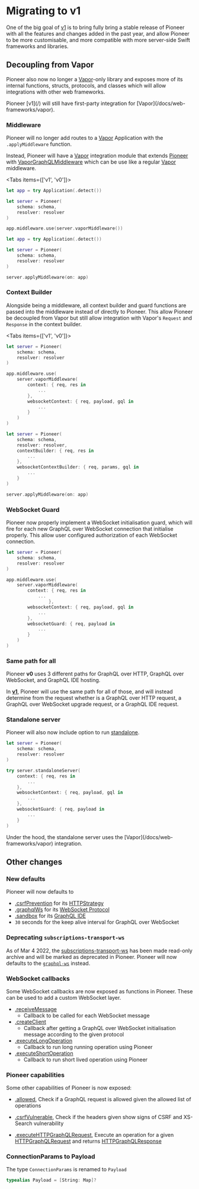 
# Migrating to v1

One of the big goal of [v1](/) is to bring fully bring a stable release of Pioneer with all the features and changes added in the past year, and allow Pioneer to be more customisable, and more compatible with more server-side Swift frameworks and libraries.

## Decoupling from Vapor

Pioneer also now no longer a [Vapor](https://github.com/vapor/vapor)-only library and exposes more of its internal functions, structs, protocols, and classes which will allow integrations with other web frameworks.

<Callout type="info" emoji="🎉">
Pioneer [v1](/) will still have first-party integration for [Vapor](/docs/web-frameworks/vapor).
</Callout>

### Middleware

Pioneer will no longer add routes to a [Vapor](https://github.com/vapor/vapor) Application with the `.applyMiddleware` function.

Instead, Pioneer will have a [Vapor](https://github.com/vapor/vapor) integration module that extends [Pioneer](https://swiftpackageindex.com/d-exclaimation/pioneer/documentation/pioneer/pioneer) with [VaporGraphQLMiddleware](https://swiftpackageindex.com/d-exclaimation/pioneer/documentation/pioneer/pioneer/vaporgraphqlmiddleware) which can be use like a regular [Vapor](https://github.com/vapor/vapor) middleware.

<Tabs items={['v1', 'v0']}>
<Tab>

```swift {8} showLineNumbers copy
let app = try Application(.detect())

let server = Pioneer(
	schema: schema,
	resolver: resolver
)

app.middleware.use(server.vaporMiddleware())
```

</Tab>
<Tab>

```swift {8} showLineNumbers copy
let app = try Application(.detect())

let server = Pioneer(
	schema: schema,
	resolver: resolver
)

server.applyMiddleware(on: app)
```

</Tab>
</Tabs>

### Context Builder

Alongside being a middleware, all context builder and guard functions are passed into the middleware instead of directly to Pioneer. This allow Pioneer be decoupled from Vapor but still allow integration with Vapor's `Request` and `Response` in the context builder.

<Tabs items={['v1', 'v0']}>
<Tab>

```swift {8-13} showLineNumbers copy
let server = Pioneer(
	schema: schema,
	resolver: resolver
)

app.middleware.use(
	server.vaporMiddleware(
		context: { req, res in
			...
		},
		websocketContext: { req, payload, gql in
			...
		}
	)
)
```

</Tab>
<Tab>


```swift {4-9} showLineNumbers copy
let server = Pioneer(
	schema: schema,
	resolver: resolver,
	contextBuilder: { req, res in 
		...
	},
	websocketContextBuilder: { req, params, gql in 
		...
	}
)

server.applyMiddleware(on: app)
```

</Tab>
</Tabs>

### WebSocket Guard

Pioneer now properly implement a WebSocket initialisation guard, which will fire for each new GraphQL over WebSocket connection that initialise properly. This allow user configured authorization of each WebSocket connection.

```swift {14-16} showLineNumbers copy
let server = Pioneer(
    schema: schema,
    resolver: resolver
)

app.middleware.use(
    server.vaporMiddleware( 
        context: { req, res in
            ...
				},
        websocketContext: { req, payload, gql in
            ...
        },
        websocketGuard: { req, payload in
            ...
        }
    )
)
```

### Same path for all

Pioneer **v0** uses 3 different paths for GraphQL over HTTP, GraphQL over WebSocket, and GraphQL IDE hosting.

In [**v1**](/), Pioneer will use the same path for all of those, and will instead determine from the request whether is a GraphQL over HTTP request, a GraphQL over WebSocket upgrade request, or a GraphQL IDE request.


### Standalone server

Pioneer will also now include option to run [standalone](/docs/web-frameworks/standalone).

```swift {6-16} showLineNumbers copy
let server = Pioneer(
    schema: schema,
    resolver: resolver
)

try server.standaloneServer(
    context: { req, res in
        ...
	},
    websocketContext: { req, payload, gql in
        ...
    },
    websocketGuard: { req, payload in
        ...
    }
)
```


<Callout type="info" emoji="︎🤝">
Under the hood, the standalone server uses the [Vapor](/docs/web-frameworks/vapor) integration.
</Callout>

## Other changes

### New defaults

Pioneer will now defaults to 
- [.csrfPrevention](https://swiftpackageindex.com/d-exclaimation/pioneer/documentation/pioneer/pioneer/httpstrategy-swift.enum/csrfprevention) for its [HTTPStrategy](/docs/features/graphql-over-http/#http-strategy)
- [.graphqlWs](https://swiftpackageindex.com/d-exclaimation/pioneer/documentation/pioneer/pioneer/websocketprotocol-swift.enum/graphqlws) for its [WebSocket Protocol](/docs/features/graphql-over-websocket/#websocket-subprotocol)
- [.sandbox](https://swiftpackageindex.com/d-exclaimation/pioneer/documentation/pioneer/pioneer/ide/sandbox) for its [GraphQL IDE](/docs/features/graphql-ide)
- `30` seconds for the keep alive interval for GraphQL over WebSocket

### Deprecating `subscriptions-transport-ws`

As of Mar 4 2022, the [subscriptions-transport-ws](https://github.com/apollographql/subscriptions-transport-ws) has been made read-only archive and will be marked as deprecated in Pioneer. 
Pioneer will now defaults to the [`graphql-ws`](/docs/features/graphql-over-websocket/#websocket-subprotocol) instead. 

### WebSocket callbacks

Some WebSocket callbacks are now exposed as functions in Pioneer. These can be used to add a custom WebSocket layer.

- [.receiveMessage](https://swiftpackageindex.com/d-exclaimation/pioneer/documentation/pioneer/pioneer)
	- Callback to be called for each WebSocket message
- [.createClient](https://swiftpackageindex.com/d-exclaimation/pioneer/documentation/pioneer/pioneer)
	- Callback after getting a GraphQL over WebSocket initialisation message according to the given protocol
- [.executeLongOperation](https://swiftpackageindex.com/d-exclaimation/pioneer/documentation/pioneer/pioneer)
	- Callback to run long running operation using Pioneer
- [.executeShortOperation](https://swiftpackageindex.com/d-exclaimation/pioneer/documentation/pioneer/pioneer)
	- Callback to run short lived operation using Pioneer

### Pioneer capabilities

Some other capabilities of Pioneer is now exposed:

- [.allowed](https://swiftpackageindex.com/d-exclaimation/pioneer/documentation/pioneer/pioneer/allowed(from:allowing:)), Check if a GraphQL request is allowed given the allowed list of operations

- [.csrfVulnerable](https://swiftpackageindex.com/d-exclaimation/pioneer/documentation/pioneer/pioneer/csrfvulnerable(given:)), Check if the headers given show signs of CSRF and XS-Search vulnerability

- [.executeHTTPGraphQLRequest](https://swiftpackageindex.com/d-exclaimation/pioneer/documentation/pioneer/pioneer/csrfvulnerable(given:)), Execute an operation for a given [HTTPGraphQLRequest](https://swiftpackageindex.com/d-exclaimation/pioneer/documentation/pioneer/pioneer/httpgraphqlrequest) and returns  [HTTPGraphQLResponse](https://swiftpackageindex.com/d-exclaimation/pioneer/documentation/pioneer/pioneer/httpgraphqlresponse)

### ConnectionParams to Payload

The type `ConnectionParams` is renamed to `Payload`

```swift showLineNumbers copy
typealias Payload = [String: Map]?
```
